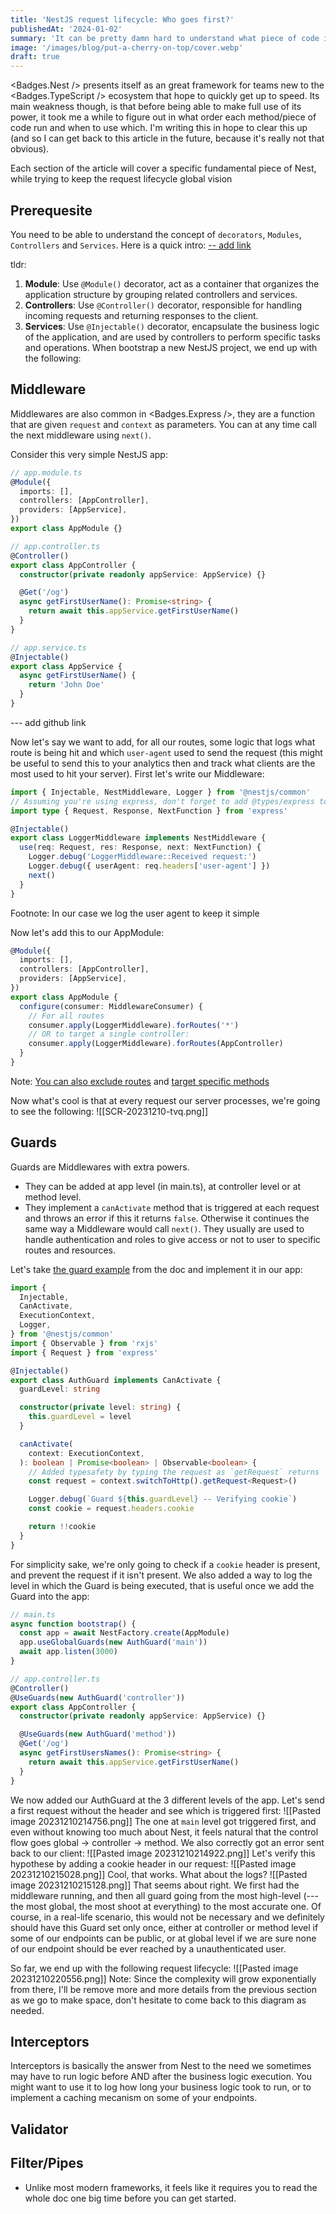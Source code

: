 ```yaml
---
title: 'NestJS request lifecycle: Who goes first?'
publishedAt: '2024-01-02'
summary: 'It can be pretty damn hard to understand what piece of code is going to run first when hitting your NestJS backend. Lets deep-dive into all its elements to clarify it.'
image: '/images/blog/put-a-cherry-on-top/cover.webp'
draft: true
---
```


<Badges.Nest /> presents itself as an great framework for teams new to the
<Badges.TypeScript /> ecosystem that hope to quickly get up to speed. Its main weakness
though, is that before being able to make full use of its power, it took me a while
to figure out in what order each method/piece of code run and when to use which.
I'm writing this in hope to clear this up (and so I can get back to this article
in the future, because it's really not that obvious).

Each section of the article will cover a specific fundamental piece of Nest, while trying to keep the request lifecycle global vision

## Prerequesite

You need to be able to understand the concept of `decorators`, `Modules`, `Controllers` and `Services`.
Here is a quick intro: [-- add link]()

tldr:

1. **Module**: Use `@Module()` decorator, act as a container that organizes the application structure by grouping related controllers and services.
2. **Controllers**: Use `@Controller()` decorator, responsible for handling incoming requests and returning responses to the client.
3. **Services**: Use `@Injectable()` decorator, encapsulate the business logic of the application, and are used by controllers to perform specific tasks and operations.
   When bootstrap a new NestJS project, we end up with the following:

## Middleware

Middlewares are also common in <Badges.Express />, they are a function that are given `request` and `context` as parameters. You can at any time call the next middleware using `next()`.

Consider this very simple NestJS app:

```ts
// app.module.ts
@Module({
  imports: [],
  controllers: [AppController],
  providers: [AppService],
})
export class AppModule {}

// app.controller.ts
@Controller()
export class AppController {
  constructor(private readonly appService: AppService) {}

  @Get('/og')
  async getFirstUserName(): Promise<string> {
    return await this.appService.getFirstUserName()
  }
}

// app.service.ts
@Injectable()
export class AppService {
  async getFirstUserName() {
    return 'John Doe'
  }
}
```

--- add github link

Now let's say we want to add, for all our routes, some logic that logs what route is being hit and which `user-agent` used to send the request (this might be useful to send this to your analytics then and track what clients are the most used to hit your server).
First let's write our Middleware:

```ts
import { Injectable, NestMiddleware, Logger } from '@nestjs/common'
// Assuming you're using express, don't forget to add @types/express to your project
import type { Request, Response, NextFunction } from 'express'

@Injectable()
export class LoggerMiddleware implements NestMiddleware {
  use(req: Request, res: Response, next: NextFunction) {
    Logger.debug('LoggerMiddleware::Received request:')
    Logger.debug({ userAgent: req.headers['user-agent'] })
    next()
  }
}
```

Footnote: In our case we log the user agent to keep it simple

Now let's add this to our AppModule:

```ts
@Module({
  imports: [],
  controllers: [AppController],
  providers: [AppService],
})
export class AppModule {
  configure(consumer: MiddlewareConsumer) {
    // For all routes
    consumer.apply(LoggerMiddleware).forRoutes('*')
    // OR to target a single controller:
    consumer.apply(LoggerMiddleware).forRoutes(AppController)
  }
}
```

Note: [You can also exclude routes](https://docs.nestjs.com/middleware#excluding-routes) and [target specific methods](https://docs.nestjs.com/middleware#route-wildcards)

Now what's cool is that at every request our server processes, we're going to see the following:
![[SCR-20231210-tvq.png]]

## Guards

Guards are Middlewares with extra powers.

- They can be added at app level (in main.ts), at controller level or at method level.
- They implement a `canActivate` method that is triggered at each request and throws an error if this it returns `false`. Otherwise it continues the same way a Middleware would call `next()`.
  They usually are used to handle authentication and roles to give access or not to user to specific routes and resources.

Let's take [the guard example](https://docs.nestjs.com/guards#authorization-guard) from the doc and implement it in our app:

```ts
import {
  Injectable,
  CanActivate,
  ExecutionContext,
  Logger,
} from '@nestjs/common'
import { Observable } from 'rxjs'
import { Request } from 'express'

@Injectable()
export class AuthGuard implements CanActivate {
  guardLevel: string

  constructor(private level: string) {
    this.guardLevel = level
  }

  canActivate(
    context: ExecutionContext,
  ): boolean | Promise<boolean> | Observable<boolean> {
    // Added typesafety by typing the request as `getRequest` returns `any` otherwise
    const request = context.switchToHttp().getRequest<Request>()

    Logger.debug(`Guard ${this.guardLevel} -- Verifying cookie`)
    const cookie = request.headers.cookie

    return !!cookie
  }
}
```

For simplicity sake, we're only going to check if a `cookie` header is present, and prevent the request if it isn't present. We also added a way to log the level in which the Guard is being executed, that is useful once we add the Guard into the app:

```ts
// main.ts
async function bootstrap() {
  const app = await NestFactory.create(AppModule)
  app.useGlobalGuards(new AuthGuard('main'))
  await app.listen(3000)
}

// app.controller.ts
@Controller()
@UseGuards(new AuthGuard('controller'))
export class AppController {
  constructor(private readonly appService: AppService) {}

  @UseGuards(new AuthGuard('method'))
  @Get('/og')
  async getFirstUsersNames(): Promise<string> {
    return await this.appService.getFirstUserName()
  }
}
```

We now added our AuthGuard at the 3 different levels of the app. Let's send a first request without the header and see which is triggered first:
![[Pasted image 20231210214756.png]]
The one at `main` level got triggered first, and even without knowing too much about Nest, it feels natural that the control flow goes global -> controller -> method. We also correctly got an error sent back to our client:
![[Pasted image 20231210214922.png]]
Let's verify this hypothese by adding a cookie header in our request:
![[Pasted image 20231210215028.png]]
Cool, that works. What about the logs?
![[Pasted image 20231210215128.png]]
That seems about right. We first had the middleware running, and then all guard going from the most high-level (--- the most global, the most shoot at everything) to the most accurate one. Of course, in a real-life scenario, this would not be necessary and we definitely should have this Guard set only once, either at controller or method level if some of our endpoints can be public, or at global level if we are sure none of our endpoint should be ever reached by a unauthenticated user.

So far, we end up with the following request lifecycle:
![[Pasted image 20231210220556.png]]
Note: Since the complexity will grow exponentially from there, I'll be remove more and more details from the previous section as we go to make space, don't hesitate to come back to this diagram as needed.

## Interceptors

Interceptors is basically the answer from Nest to the need we sometimes may have to run logic before AND after the business logic execution. You might want to use it to log how long your business logic took to run, or to implement a caching mecanism on some of your endpoints.

## Validator

## Filter/Pipes

- Unlike most modern frameworks, it feels like it requires you to read the whole doc
  one big time before you can get started.
